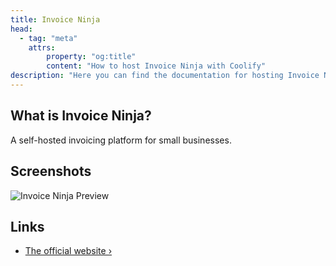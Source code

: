 ```yaml
---
title: Invoice Ninja
head:
  - tag: "meta"
    attrs:
        property: "og:title"
        content: "How to host Invoice Ninja with Coolify"
description: "Here you can find the documentation for hosting Invoice Ninja with Coolify."
---
```



<Badge text="One-click setup." variant="note" size="large" />

## What is Invoice Ninja?

A self-hosted invoicing platform for small businesses.

## Screenshots

![Invoice Ninja Preview](https://invoiceninja.com/wp-content/uploads/2024/01/product-overview-thumbnail.png)

## Links

- [The official website ›](https://www.invoiceninja.com/)
